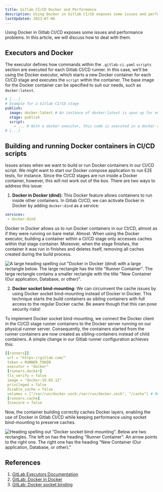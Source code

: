 ```yaml
---
title: Gitlab CI/CD Docker and Performance
description: Using Docker in Gitlab CI/CD exposes some issues and performance problems. In this article, we will discuss how to deal with them.
lastUpdated: 2023-07-06
---
```



Using Docker in Gitlab CI/CD exposes some issues and performance problems. In this article, we will discuss how to deal with them.

## Executors and Docker

The executor defines how commands within the `.gitlab-ci.yaml` `scripts` section are executed for each Gitlab CI/CD runner. In this case, we’ll be using the Docker executor, which starts a new Docker container for each CI/CD stage and executes the `script` within the container. The base image for the Docker container can be specified to suit our needs, such as `docker:latest`.

```yaml
# [...]
# Example for a Gitlab CI/CD stage
publish:
  image: docker:latest # An instance of docker:latest is spun up for every stage
  stage: publish
  script:
    - ... # With a docker executor, this code is executed in a docker container
# [...]
```

## Building and running Docker containers in CI/CD scripts

Issues arises when we want to build or run Docker containers in our CI/CD script. We might want to start our Docker compose application to run E2E tests, for instance. Since the CI/CD stages are run inside a Docker container, however, this will not work out of the box. There are two ways to address this issue:

1. **Docker in Docker (dind):** This Docker feature allows containers to run inside other containers. In Gitlab CI/CD, we can activate Docker in Docker by adding `docker:dind` as a service:

```yaml
services:
 - docker:dind
```

Docker in Docker allows us to run Docker containers in our CI/CD, almost as if they were running on bare metal. Almost. When using the Docker executor, building a container within a CI/CD stage only accesses caches within that stage container. Moreover, when the stage finishes, the container it was run in finishes and deletes itself, removing all caches created during the build process.

![A large heading spelling out "Docker in Docker (dind) with a large rectangle below. The large rectangle has the title "Runner Container". The large rectangle contains a smaller rectangle with the title "New Container (Our application, Database, or other)".](../../../assets/blog-posts/2023-07-06-gitlab-ci-cd-docker-and-performance/docker-in-docker.png)

<FigCaption caption="Docker in Docker starts our containers within the Gitlab CI/CD stage runner container."/>

2. **Docker socket bind-mounting:** We can circumvent the cache issues by using Docker socket bind-mounting instead of Docker in Docker. This technique starts the build containers as sibling containers with full access to the regular Docker cache. Be aware though that this can pose security risks!

To implement Docker socket bind-mounting, we connect the Docker client in the CI/CD stage runner containers to the Docker server running on our physical runner server. Consequently, the containers started from the runner containers are now created as sibling-containers instead of child containers. A simple change in our Gitlab runner configuration achieves this:

```yaml
[[runners]]
 url = "https://gitlab.com/"
 token = RUNNER_TOKEN
 executor = "docker"
 [runners.docker]
 tls_verify = false
 image = "docker:19.03.12"
 privileged = false
 disable_cache = false
 volumes = ["/var/run/docker.sock:/var/run/docker.sock", "/cache"] # Required for Docker socket mounting
 [runners.cache]
 Insecure = false
```

Now, the container building correctly caches Docker layers, enabling the use of Docker in Gitlab CI/CD while keeping performance using socket bind-mounting to preserve caches.

![Heading spelling out "Docker socket bind-mounting". Below are two rectangles. The left on has the heading "Runner Container". An arrow points to the right one. The right one has the heading "New Container (Our application, Database, or other)."](../../../assets/blog-posts/2023-07-06-gitlab-ci-cd-docker-and-performance/docker-socket-bind-mounting.png)
<FigCaption caption="Docker socket bind-mounting starts our containers as sibling containers on the physical server."/>

## References

1. [GitLab Executors Documentation](https://medium.com/r/?url=https%3A%2F%2Fdocs.gitlab.com%2Frunner%2Fexecutors%2F)
2. [GitLab: Docker in Docker](https://docs.gitlab.com/ee/ci/docker/using_docker_build.html#use-docker-in-docker)
3. [GitLab: Docker socket binding](https://docs.gitlab.com/ee/ci/docker/using_docker_build.html#use-docker-socket-binding)
